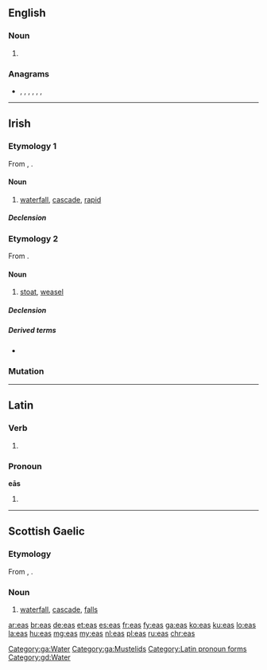 {{also|EAS|-eas|eas-}}
==English==

===Noun===
{{head|en|noun plural form}}

# {{plural of|ea|lang=en}}

===Anagrams===
* {{l|en|AES}}, {{l|en|aes}}, {{l|en|ASE}}, {{l|en|ESA}}, {{l|en|SAE}}, {{l|en|SEA}}, {{l|en|sea}}

----

==Irish==

===Etymology 1===
From {{inh|ga|sga|es}}, {{m|sga|ess||cataract, rapid, rapidly flowing stream}}.

====Noun====
{{ga-noun|g=m|easa|easanna}}

# [[waterfall]], [[cascade]], [[rapid]]

=====Declension=====
{{ga-decl-m3|e|as|asa|asanna}}

[[Category:ga:Water]]

===Etymology 2===
From {{inh|ga|mga|es||stoat, weasel}}.

====Noun====
{{ga-noun|g=f|easa|easa}}

# [[stoat]], [[weasel]]

=====Declension=====
{{ga-decl-f-irreg|e|as|asa|asa|as}}

=====Derived terms=====
* {{l|ga|easóg}}

===Mutation===
{{ga-mut-vowel}}

[[Category:ga:Mustelids]]

----

==Latin==

===Verb===
{{la-verb-form|eās}}

# {{inflection of|eō||2|s|pres|actv|subj|lang=la}}

===Pronoun===
'''eās'''

# {{inflection of|is||acc|f|p|lang=la}}

[[Category:Latin pronoun forms]]

----

==Scottish Gaelic==

===Etymology===
From {{etyl|sga|gd}} {{m|sga|es}}, {{m|sga|ess||cataract, rapid, rapidly flowing stream}}.

===Noun===
{{gd-noun|g=m|gen=easa|pl=easan}}

# [[waterfall]], [[cascade]], [[falls]]

[[Category:gd:Water]]

[[ar:eas]]
[[br:eas]]
[[de:eas]]
[[et:eas]]
[[es:eas]]
[[fr:eas]]
[[fy:eas]]
[[ga:eas]]
[[ko:eas]]
[[ku:eas]]
[[lo:eas]]
[[la:eas]]
[[hu:eas]]
[[mg:eas]]
[[my:eas]]
[[nl:eas]]
[[pl:eas]]
[[ru:eas]]
[[chr:eas]]